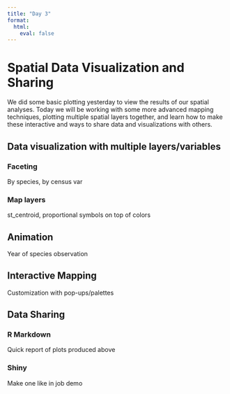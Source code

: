 ```yaml
---
title: "Day 3"
format: 
  html:
    eval: false
---
```


# Spatial Data Visualization and Sharing

We did some basic plotting yesterday to view the results of our spatial analyses. Today we will be working with some more advanced mapping techniques, plotting multiple spatial layers together, and learn how to make these interactive and ways to share data and visualizations with others.

## Data visualization with multiple layers/variables

### Faceting

By species, by census var

### Map layers

st_centroid, proportional symbols on top of colors

## Animation

Year of species observation

## Interactive Mapping

Customization with pop-ups/palettes

## Data Sharing

### R Markdown

Quick report of plots produced above

### Shiny

Make one like in job demo
